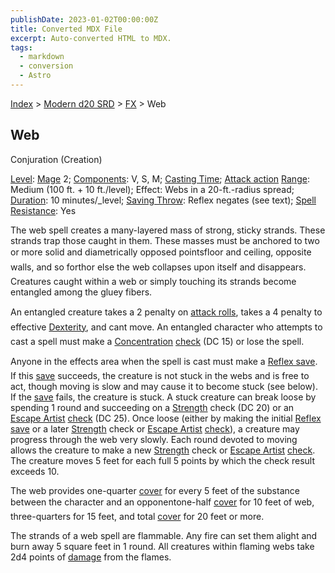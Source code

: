 ```yaml
---
publishDate: 2023-01-02T00:00:00Z
title: Converted MDX File
excerpt: Auto-converted HTML to MDX.
tags:
  - markdown
  - conversion
  - Astro
---
```


[Index](-index) > [Modern d20 SRD](modern-d20-srd-index) > [FX](modern-d20-srd-fx-index) > Web

## Web

Conjuration (Creation)

[Level](modern-d20-srd-fx-level): [Mage](modern-d20-srd-classes-advanced-mage) 2; [Components](modern-d20-srd-fx-components): V, S, M; [Casting Time](modern-d20-srd-fx-casting-time); [Attack action](modern-d20-srd-combat-attack-actions) [Range](modern-d20-srd-fx-range): Medium (100 ft. + 10 ft./level); Effect: Webs in a 20-ft.-radius spread; [Duration](modern-d20-srd-fx-duration): 10 minutes/\_level; [Saving Throw](modern-d20-srd-basics-saving-throws): Reflex negates (see text); [Spell Resistance](modern-d20-srd-special-abilities-spell-resistance): Yes

The web spell creates a many-layered mass of strong, sticky strands. These strands trap those caught in them. These masses must be anchored to two or more solid and diametrically opposed pointsfloor and ceiling, opposite walls, and so forthor else the web collapses upon itself and disappears. Creatures caught within a web or simply touching its strands become entangled among the gluey fibers.

An entangled creature takes a 2 penalty on [attack
rolls](modern-d20-srd-combat-attack-roll), takes a 4 penalty to effective [Dexterity](modern-d20-srd-basics-ability-scores), and cant move. An entangled character who attempts to cast a spell must make a [Concentration](modern-d20-srd-skills-concentration) [check](modern-d20-srd-skills-skill-basics-php#skill-check-index) (DC 15) or lose the spell.

Anyone in the effects area when the spell is cast must make a [Reflex
save](modern-d20-srd-basics-saving-throws). If this [save](modern-d20-srd-basics-saving-throws) succeeds, the creature is not stuck in the webs and is free to act, though moving is slow and may cause it to become stuck (see below). If the [save](modern-d20-srd-basics-saving-throws) fails, the creature is stuck. A stuck creature can break loose by spending 1 round and succeeding on a [Strength](modern-d20-srd-basics-ability-scores) check (DC 20) or an [Escape
Artist](modern-d20-srd-skills-escape-artist) [check](modern-d20-srd-skills-skill-basics-php#skill-check-index) (DC 25). Once loose (either by making the initial [Reflex
save](modern-d20-srd-basics-saving-throws) or a later [Strength](modern-d20-srd-basics-ability-scores) check or [Escape
Artist](modern-d20-srd-skills-escape-artist) [check](modern-d20-srd-skills-skill-basics-php#skill-check-index)), a creature may progress through the web very slowly. Each round devoted to moving allows the creature to make a new [Strength](modern-d20-srd-basics-ability-scores) check or [Escape
Artist](modern-d20-srd-skills-escape-artist) [check](modern-d20-srd-skills-skill-basics-php#skill-check-index). The creature moves 5 feet for each full 5 points by which the check result exceeds 10.

The web provides one-quarter [cover](modern-d20-srd-combat-cover) for every 5 feet of the substance between the character and an opponentone-half [cover](modern-d20-srd-combat-cover) for 10 feet of web, three-quarters for 15 feet, and total [cover](modern-d20-srd-combat-cover) for 20 feet or more.

The strands of a web spell are flammable. Any fire can set them alight and burn away 5 square feet in 1 round. All creatures within flaming webs take 2d4 points of [damage](modern-d20-srd-combat-damage) from the flames.
